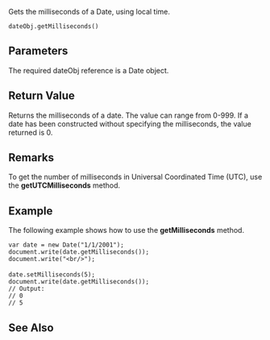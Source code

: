 Gets the milliseconds of a Date, using local time.

 dateObj.getMilliseconds()

==Parameters==
The required dateObj reference is a Date object.


==Return Value==
Returns the milliseconds of a date. The value can range from 0-999. If a date has been constructed without specifying the milliseconds, the value returned is 0.


==Remarks==
To get the number of milliseconds in Universal Coordinated Time (UTC), use the '''getUTCMilliseconds''' method.


==Example==
The following example shows how to use the '''getMilliseconds''' method.

 var date = new Date("1/1/2001");
 document.write(date.getMilliseconds());
 document.write("&lt;br/&gt;");
 
 date.setMilliseconds(5);
 document.write(date.getMilliseconds());
 // Output: 
 // 0
 // 5

==See Also==

              

              

              
